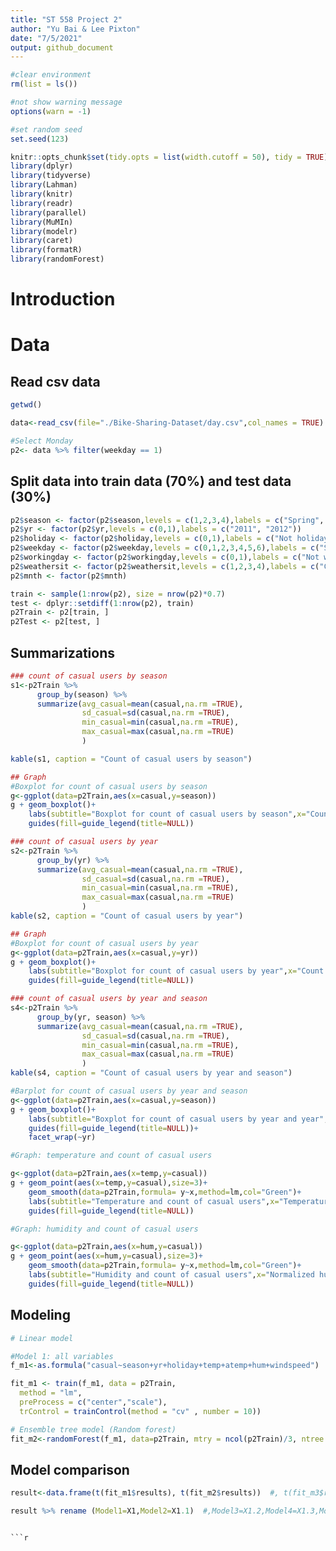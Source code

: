 ```yaml
---
title: "ST 558 Project 2"
author: "Yu Bai & Lee Pixton"
date: "7/5/2021"
output: github_document
---
```


```r
#clear environment
rm(list = ls())

#not show warning message
options(warn = -1)

#set random seed
set.seed(123)

```

```r
knitr::opts_chunk$set(tidy.opts = list(width.cutoff = 50), tidy = TRUE)
library(dplyr)
library(tidyverse)
library(Lahman)
library(knitr)
library(readr)
library(parallel)
library(MuMIn)
library(modelr)
library(caret)
library(formatR)  
library(randomForest)

```

# Introduction  



# Data  

## Read csv data   

```r
getwd()

data<-read_csv(file="./Bike-Sharing-Dataset/day.csv",col_names = TRUE)

#Select Monday
p2<- data %>% filter(weekday == 1)

```

## Split data into train data (70%) and test data (30%)  

```r
p2$season <- factor(p2$season,levels = c(1,2,3,4),labels = c("Spring", "Summer", "Fall","Winter"))
p2$yr <- factor(p2$yr,levels = c(0,1),labels = c("2011", "2012"))
p2$holiday <- factor(p2$holiday,levels = c(0,1),labels = c("Not holiday", "Holiday"))
p2$weekday <- factor(p2$weekday,levels = c(0,1,2,3,4,5,6),labels = c("Sunday", "Monday", "Tuesday","Wendesday","Thursday","Friday","Satursday"))
p2$workingday <- factor(p2$workingday,levels = c(0,1),labels = c("Not workingday", "Workingday"))
p2$weathersit <- factor(p2$weathersit,levels = c(1,2,3,4),labels = c("Clear", "Mist cloudy", "Light snow/rain","Heavy rain/snow"))
p2$mnth <- factor(p2$mnth)

train <- sample(1:nrow(p2), size = nrow(p2)*0.7)
test <- dplyr::setdiff(1:nrow(p2), train)
p2Train <- p2[train, ]
p2Test <- p2[test, ]

```

## Summarizations  

```r
### count of casual users by season
s1<-p2Train %>% 
      group_by(season) %>%
      summarize(avg_casual=mean(casual,na.rm =TRUE),
                sd_casual=sd(casual,na.rm =TRUE),
                min_casual=min(casual,na.rm =TRUE),
                max_casual=max(casual,na.rm =TRUE)
                )

kable(s1, caption = "Count of casual users by season")

## Graph
#Boxplot for count of casual users by season
g<-ggplot(data=p2Train,aes(x=casual,y=season))
g + geom_boxplot()+
    labs(subtitle="Boxplot for count of casual users by season",x="Count of casual users",y="Season")+
    guides(fill=guide_legend(title=NULL))


```

```r
### count of casual users by year
s2<-p2Train %>% 
      group_by(yr) %>%
      summarize(avg_casual=mean(casual,na.rm =TRUE),
                sd_casual=sd(casual,na.rm =TRUE),
                min_casual=min(casual,na.rm =TRUE),
                max_casual=max(casual,na.rm =TRUE)
                )
kable(s2, caption = "Count of casual users by year")

## Graph
#Boxplot for count of casual users by year
g<-ggplot(data=p2Train,aes(x=casual,y=yr))
g + geom_boxplot()+
    labs(subtitle="Boxplot for count of casual users by year",x="Count of casual users",y="Year")+
    guides(fill=guide_legend(title=NULL))

```


```r
### count of casual users by year and season
s4<-p2Train %>% 
      group_by(yr, season) %>%
      summarize(avg_casual=mean(casual,na.rm =TRUE),
                sd_casual=sd(casual,na.rm =TRUE),
                min_casual=min(casual,na.rm =TRUE),
                max_casual=max(casual,na.rm =TRUE)
                )
kable(s4, caption = "Count of casual users by year and season")

#Barplot for count of casual users by year and season
g<-ggplot(data=p2Train,aes(x=casual,y=season))
g + geom_boxplot()+
    labs(subtitle="Boxplot for count of casual users by year and year",x="Count of casual users",y="Season")+
    guides(fill=guide_legend(title=NULL))+
    facet_wrap(~yr)

```


```r
#Graph: temperature and count of casual users

g<-ggplot(data=p2Train,aes(x=temp,y=casual))
g + geom_point(aes(x=temp,y=casual),size=3)+
    geom_smooth(data=p2Train,formula= y~x,method=lm,col="Green")+
    labs(subtitle="Temperature and count of casual users",x="Temperature",y="Count of casual users")+
    guides(fill=guide_legend(title=NULL))

```

```r
#Graph: humidity and count of casual users

g<-ggplot(data=p2Train,aes(x=hum,y=casual))
g + geom_point(aes(x=hum,y=casual),size=3)+
    geom_smooth(data=p2Train,formula= y~x,method=lm,col="Green")+
    labs(subtitle="Humidity and count of casual users",x="Normalized humidity",y="Count of casual users")+
    guides(fill=guide_legend(title=NULL))

```

## Modeling 


```r
# Linear model

#Model 1: all variables
f_m1<-as.formula("casual~season+yr+holiday+temp+atemp+hum+windspeed")

fit_m1 <- train(f_m1, data = p2Train,
  method = "lm",
  preProcess = c("center","scale"),
  trControl = trainControl(method = "cv" , number = 10))


```


```r
# Ensemble tree model (Random forest)
fit_m2<-randomForest(f_m1, data=p2Train, mtry = ncol(p2Train)/3, ntree = 200, importance = TRUE)

```

## Model comparison
```r
result<-data.frame(t(fit_m1$results), t(fit_m2$results))  #, t(fit_m3$results), t(fit_m4$results), t(fit_m5$results))

result %>% rename (Model1=X1,Model2=X1.1)  #,Model3=X1.2,Model4=X1.3,Model5=X1.4)

```

```

```r


```


```r


```






